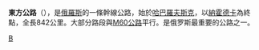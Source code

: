 {{Infobox road2
|country=RUS
|type=A
|route=375
|alternate_name=東方公路
|map=Vostok_karte_RF.jpg
|map_notes=
|length_km=824
|length_round=
|length_ref=
|established=
|direction_a=北
|terminus_a={{jct|country=RUS|R|297 }}[[哈巴羅夫斯克|哈巴羅夫斯克]]
|junction=
|direction_b=南
|terminus_b=[[丘古耶夫卡區|丘古耶夫卡區]]
|previous_type=
|previous_route=
|next_type=
|next_route=
|ahn={{AHN-AH|50|RUS}}
}}
'''東方公路'''（{{lang|ru|Восток}}），是[[俄羅斯|俄羅斯]]的一條幹線公路，始於[[哈巴羅夫斯克|哈巴羅夫斯克]]，以[[納霍德卡|納霍德卡]]為終點，全長842公里。大部分路段與[[M60公路_(俄羅斯)|M60公路]]平行。是俄罗斯最重要的公路之一。

{{俄羅斯聯邦公路}}

[[Category:俄羅斯公路|В]]